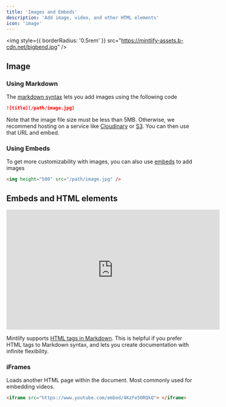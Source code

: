 ```yaml
---
title: 'Images and Embeds'
description: 'Add image, video, and other HTML elements'
icon: 'image'
---
```


<img
  style={{ borderRadius: '0.5rem' }}
  src="https://mintlify-assets.b-cdn.net/bigbend.jpg"
/>

## Image

### Using Markdown

The [markdown syntax](https://www.markdownguide.org/basic-syntax/#images) lets you add images using the following code

```md
![title](/path/image.jpg)
```

Note that the image file size must be less than 5MB. Otherwise, we recommend hosting on a service like [Cloudinary](https://cloudinary.com/) or [S3](https://aws.amazon.com/s3/). You can then use that URL and embed.

### Using Embeds

To get more customizability with images, you can also use [embeds](/writing-content/embed) to add images

```html
<img height="500" src="/path/image.jpg" />
```

## Embeds and HTML elements

<iframe
  width="560"
  height="315"
  src="https://www.youtube.com/embed/4KzFe50RQkQ"
  title="YouTube video player"
  frameBorder="0"
  allow="accelerometer; autoplay; clipboard-write; encrypted-media; gyroscope; picture-in-picture"
  allowFullScreen
  style={{ width: '100%', borderRadius: '0.5rem' }}
></iframe>

<br />

<Tip>

Mintlify supports [HTML tags in Markdown](https://www.markdownguide.org/basic-syntax/#html). This is helpful if you prefer HTML tags to Markdown syntax, and lets you create documentation with infinite flexibility.

</Tip>

### iFrames

Loads another HTML page within the document. Most commonly used for embedding videos.

```html
<iframe src="https://www.youtube.com/embed/4KzFe50RQkQ"> </iframe>
```
